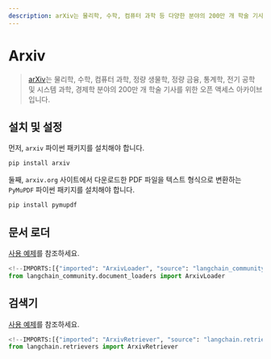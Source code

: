 ```yaml
---
description: arXiv는 물리학, 수학, 컴퓨터 과학 등 다양한 분야의 200만 개 학술 기사를 제공하는 오픈 액세스 아카이브입니다.
---
```


# Arxiv

> [arXiv](https://arxiv.org/)는 물리학, 수학, 컴퓨터 과학, 정량 생물학, 정량 금융, 통계학, 전기 공학 및 시스템 과학, 경제학 분야의 200만 개 학술 기사를 위한 오픈 액세스 아카이브입니다.

## 설치 및 설정

먼저, `arxiv` 파이썬 패키지를 설치해야 합니다.

```bash
pip install arxiv
```


둘째, `arxiv.org` 사이트에서 다운로드한 PDF 파일을 텍스트 형식으로 변환하는 `PyMuPDF` 파이썬 패키지를 설치해야 합니다.

```bash
pip install pymupdf
```


## 문서 로더

[사용 예제](/docs/integrations/document_loaders/arxiv)를 참조하세요.

```python
<!--IMPORTS:[{"imported": "ArxivLoader", "source": "langchain_community.document_loaders", "docs": "https://api.python.langchain.com/en/latest/document_loaders/langchain_community.document_loaders.arxiv.ArxivLoader.html", "title": "Arxiv"}]-->
from langchain_community.document_loaders import ArxivLoader
```


## 검색기

[사용 예제](/docs/integrations/retrievers/arxiv)를 참조하세요.

```python
<!--IMPORTS:[{"imported": "ArxivRetriever", "source": "langchain.retrievers", "docs": "https://api.python.langchain.com/en/latest/retrievers/langchain_community.retrievers.arxiv.ArxivRetriever.html", "title": "Arxiv"}]-->
from langchain.retrievers import ArxivRetriever
```